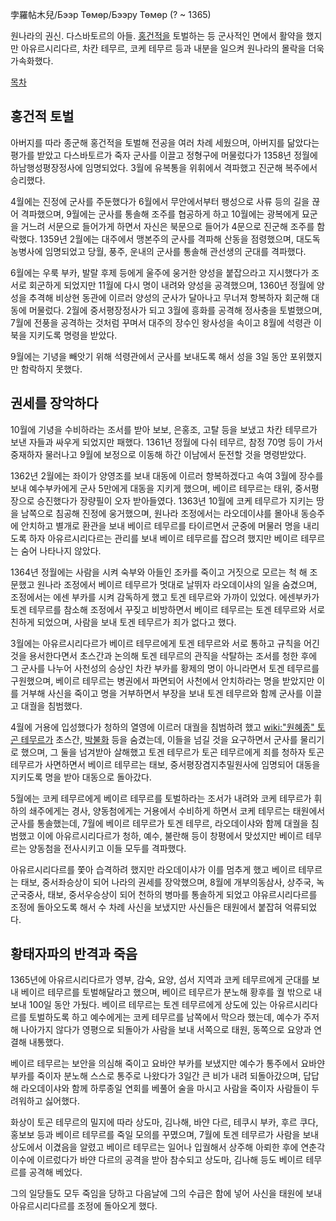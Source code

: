 孛羅帖木兒/Бээр Төмөр/Бээру Төмөр
(? ~ 1365)

원나라의 권신. 다스바토르의 아들. [[홍건적]]을 토벌하는 등 군사적인 면에서 활약을 했지만 아유르시리다르, 차칸 테무르, 코케 테무르 등과 내분을 일으켜 원나라의 몰락을 더욱 가속화했다.

[[목차]]
== 홍건적 토벌 ==
아버지를 따라 종군해 홍건적을 토벌해 전공을 여러 차례 세웠으며, 아버지를 닮았다는 평가를 받았고 다스바토르가 죽자 군사를 이끌고 정형구에 머물렀다가 1358년 정월에 하남행성평장정사에 임명되었다. 3월에 유복통을 위휘에서 격파했고 진군해 복주에서 승리했다.

4월에는 진정에 군사를 주둔했다가 6월에서 무안에서부터 팽성으로 사류 등의 길을 끊어 격파했으며, 9월에는 군사를 통솔해 조주를 협공하게 하고 10월에는 광복에게 묘군을 거느려 서문으로 들어가게 하면서 자신은 북문으로 들어가 4문으로 진군해 조주를 함락했다. 1359년 2월에는 대주에서 맹본주의 군사를 격파해 산동을 점령했으며, 대도독농병사에 임명되었고 당월, 풍주, 운내의 군사를 통솔해 관선생의 군대를 격파했다.

6월에는 우룩 부카, 발랄 후제 등에게 울주에 웅거한 양성을 붙잡으라고 지시했다가 조서로 회군하게 되었지만 11월에 다시 명이 내려와 양성을 공격했으며, 1360년 정월에 양성을 추격해 비상현 동관에 이르러 양성의 군사가 달아나고 무너져 항복하자 회군해 대동에 머물렀다. 2월에 중서평장정사가 되고 3월에 흥화를 공격해 정사충을 토벌했으며, 7월에 전풍을 공격하는 것처럼 꾸며서 대주의 장수인 왕사성을 속이고 8월에 석령관 이북을 지키도록 명령을 받았다.

9월에는 기녕을 빼앗기 위해 석령관에서 군사를 보내도록 해서 성을 3일 동안 포위했지만 함락하지 못했다.

== 권세를 장악하다 ==
10월에 기녕을 수비하라는 조서를 받아 보보, 은홍조, 고탈 등을 보냈고 차칸 테무르가 보낸 자들과 싸우게 되었지만 패했다. 1361년 정월에 다쉬 테무르, 참정 70명 등이 가서 중재하자 물러나고 9월에 보정으로 이동해 하간 이남에서 둔전할 것을 명령받았다.

1362년 2월에는 좌이가 양영조를 보내 대동에 이르러 항복하겠다고 속여 3월에 장수를 보내 예수부카에게 군사 5만에게 대동을 지키게 했으며, 베이르 테무르는 태위, 중서평장으로 승진했다가 장량필이 오자 받아들였다. 1363년 10월에 코케 테무르가 지키는 땅을 남쪽으로 침공해 진정에 웅거했으며, 원나라 조정에서는 라오데이샤를 몰아내 동승주에 안치하고 별개로 환관을 보내 베이르 테무르를 타이르면서 군중에 머물러 명을 내리도록 하자 아유르시리다르는 관리를 보내 베이르 테무르를 잡으려 했지만 베이르 테무르는 숨어 나타나지 않았다.

1364년 정월에는 사람을 시켜 숙부와 아들인 조카를 죽이고 거짓으로 모르는 척 해 조문했고 원나라 조정에서 베이르 테무르가 멋대로 날뛰자 라오데이샤의 일을 숨겼으며, 조정에서는 에센 부카를 시켜 감독하게 했고 토겐 테무르와 가까이 있었다. 에센부카가 토겐 테무르를 참소해 조정에서 꾸짖고 비방하면서 베이르 테무르는 토겐 테무르와 서로 친하게 되었으며, 사람을 보내 토겐 테무르가 죄가 없다고 했다.

3월에는 아유르시리다르가 베이르 테무르에게 토겐 테무르와 서로 통하고 규칙을 어긴 것을 용서한다면서 초스간과 논의해 토겐 테무르의 관직을 삭탈하는 조서를 청한 후에 그 군사를 나누어 사천성의 승상인 차칸 부카를 황제의 명이 아니라면서 토겐 테무르를 구원했으며, 베이르 테무르는 병권에서 파면되어 사천에서 안치하라는 명을 받았지만 이를 거부해 사신을 죽이고 명을 거부하면서 부장을 보내 토겐 테무르와 함께 군사를 이끌고 대궐을 침범했다.

4월에 거용에 입성했다가 청하의 열영에 이르러 대궐을 침범하려 했고 [[wiki:"원혜종" 토곤 테무르]]가 초스간, [[박불화]] 등을 숨겼는데, 이들을 넘길 것을 요구하면서 군사를 물리기로 했으며, 그 둘을 넘겨받아 살해했고 토겐 테무르가 토곤 테무르에게 죄를 청하자 토곤 테무르가 사면하면서 베이르 테무르는 태보, 중서평장겸지추밀원사에 임명되어 대동을 지키도록 명을 받아 대동으로 돌아갔다.

5월에는 코케 테무르에게 베이르 테무르를 토벌하라는 조서가 내려와 코케 테무르가 휘하의 쇄주에게는 경사, 양동첨에게는 거용에서 수비하게 하면서 코케 테무르는 태원에서 군사를 통솔했는데, 7월에 베이르 테무르가 토겐 테무르, 라오데이샤와 함께 대궐을 침범했고 이에 아유르시리다르가 청하, 예수, 불란해 등이 창평에서 맞섰지만 베이르 테무르는 양동첨을 전사시키고 이들 모두를 격파했다.

아유르시리다르를 쫓아 습격하려 했지만 라오데이샤가 이를 멈추게 했고 베이르 테무르는 태보, 중서좌승상이 되어 나라의 권세를 장악했으며, 8월에 개부의동삼사, 상주국, 녹군국중사, 태보, 중서우승상이 되어 천하의 병마를 통솔하게 되었고 야유르시리다르를 조정에 돌아오도록 해서 수 차례 사신을 보냈지만 사신들은 태원에서 붙잡혀 억류되었다.

== 황태자파의 반격과 죽음 ==
1365년에 아유르시리다르가 영부, 감숙, 요양, 섬서 지역과 코케 테무르에게 군대를 보내 베이르 테무르를 토벌해달라고 했으며, 베이르 테무르가 분노해 황후를 궐 밖으로 내보내 100일 동안 가뒀다. 베이르 테무르는 토겐 테무르에게 상도에 있는 아유르시리다르를 토벌하도록 하고 예수에게는 코케 테무르를 남쪽에서 막으라 했는데, 예수가 주저해 나아가지 않다가 영평으로 되돌아가 사람을 보내 서쪽으로 태원, 동쪽으로 요양과 연결해 내통했다.

베이르 테무르는 보안을 의심해 죽이고 요바얀 부카를 보냈지만 예수가 통주에서 요바얀 부카를 죽이자 분노해 스스로 통주로 나왔다가 3일간 큰 비가 내려 되돌아갔으며, 답답해 라오데이샤와 함께 하루종일 연회를 베풀어 술을 마시고 사람을 죽이자 사람들이 두려워하고 싫어했다.

화상이 토곤 테무르의 밀지에 따라 상도마, 김나해, 바얀 다르, 테쿠시 부카, 후르 쿠다, 홍보보 등과 베이르 테무르를 죽일 모의를 꾸몄으며, 7월에 토겐 테무르가 사람을 보내 상도에서 이겼음을 알렸고 베이르 테무르는 일어나 입궐해서 상주해 아뢰한 후에 연춘각 이수에 이르렀다가 바얀 다르의 공격을 받아 참수되고 상도마, 김나해 등도 베이르 테무르를 공격해 베었다.

그의 일당들도 모두 죽임을 당하고 다음날에 그의 수급은 함에 넣어 사신을 태원에 보내 아유르시리다르를 조정에 돌아오게 했다.
